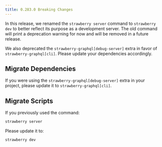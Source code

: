```yaml
---
title: 0.283.0 Breaking Changes
---
```

In this release, we renamed the `strawberry server` command to `strawberry dev`
to better reflect its purpose as a development server. The old command will
print a deprecation warning for now and will be removed in a future release.

We also deprecated the `strawberry-graphql[debug-server]` extra in favor of
`strawberry-graphql[cli]`. Please update your dependencies accordingly.

## Migrate Dependencies

If you were using the `strawberry-graphql[debug-server]` extra in your project,
please update it to `strawberry-graphql[cli]`.

## Migrate Scripts

If you previously used the command:

```bash
strawberry server
```

Please update it to:

```bash
strawberry dev
```
